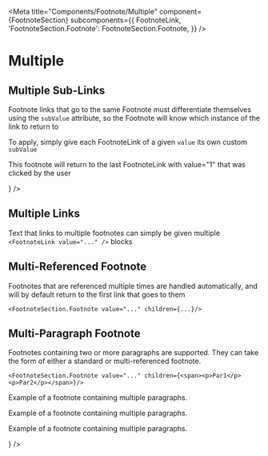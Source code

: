 

<Meta
  title="Components/Footnote/Multiple"
  component={FootnoteSection}
  subcomponents={{
    FootnoteLink,
    'FootnoteSection.Footnote': FootnoteSection.Footnote,
  }}
/>


# Multiple

## Multiple Sub-Links

Footnote links that go to the same Footnote must differentiate themselves using the `subValue` attribute, so the Footnote will know which instance of the link to return to

To apply, simply give each FootnoteLink of a given `value` its own custom `subValue`

<Canvas>
  <span>
    <FootnoteLink value="1" subValue="1" />
    <FootnoteLink value="1" subValue="2" />
    <FootnoteLink value="1" subValue="3" />
    <FootnoteLink value="1" subValue="4" />
    <FootnoteSection>
      <FootnoteSection.Footnote
        value="1"
        children={
          <span>
            <p>
              This footnote will return to the last FootnoteLink with value="1"
              that was clicked by the user
            </p>
          </span>
        }
      />
    </FootnoteSection>
  </span>
</Canvas>

## Multiple Links

Text that links to multiple footnotes can simply be given multiple `<FootnoteLink value="..." />` blocks

## Multi-Referenced Footnote

Footnotes that are referenced multiple times are handled automatically, and will by default return to the first link that goes to them

`<FootnoteSection.Footnote value="..." children={...}/>`

## Multi-Paragraph Footnote

Footnotes containing two or more paragraphs are supported. They can take the form of either a standard or multi-referenced footnote.

`<FootnoteSection.Footnote value="..." children={<span><p>Par1</p><p>Par2</p></span>}/>`

<Canvas>
  <span>
    <FootnoteLink value="4" />
    <FootnoteSection>
      <FootnoteSection.Footnote
        value="4"
        children={
          <span>
            <p>Example of a footnote containing multiple paragraphs.</p>
            <p>Example of a footnote containing multiple paragraphs.</p>
            <p>Example of a footnote containing multiple paragraphs.</p>
          </span>
        }
      />
    </FootnoteSection>
  </span>
</Canvas>
